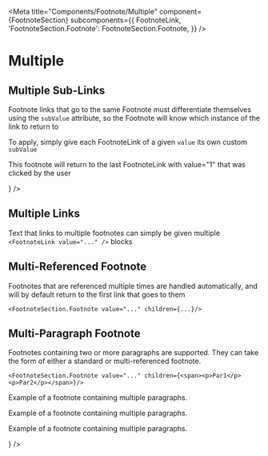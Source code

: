 

<Meta
  title="Components/Footnote/Multiple"
  component={FootnoteSection}
  subcomponents={{
    FootnoteLink,
    'FootnoteSection.Footnote': FootnoteSection.Footnote,
  }}
/>


# Multiple

## Multiple Sub-Links

Footnote links that go to the same Footnote must differentiate themselves using the `subValue` attribute, so the Footnote will know which instance of the link to return to

To apply, simply give each FootnoteLink of a given `value` its own custom `subValue`

<Canvas>
  <span>
    <FootnoteLink value="1" subValue="1" />
    <FootnoteLink value="1" subValue="2" />
    <FootnoteLink value="1" subValue="3" />
    <FootnoteLink value="1" subValue="4" />
    <FootnoteSection>
      <FootnoteSection.Footnote
        value="1"
        children={
          <span>
            <p>
              This footnote will return to the last FootnoteLink with value="1"
              that was clicked by the user
            </p>
          </span>
        }
      />
    </FootnoteSection>
  </span>
</Canvas>

## Multiple Links

Text that links to multiple footnotes can simply be given multiple `<FootnoteLink value="..." />` blocks

## Multi-Referenced Footnote

Footnotes that are referenced multiple times are handled automatically, and will by default return to the first link that goes to them

`<FootnoteSection.Footnote value="..." children={...}/>`

## Multi-Paragraph Footnote

Footnotes containing two or more paragraphs are supported. They can take the form of either a standard or multi-referenced footnote.

`<FootnoteSection.Footnote value="..." children={<span><p>Par1</p><p>Par2</p></span>}/>`

<Canvas>
  <span>
    <FootnoteLink value="4" />
    <FootnoteSection>
      <FootnoteSection.Footnote
        value="4"
        children={
          <span>
            <p>Example of a footnote containing multiple paragraphs.</p>
            <p>Example of a footnote containing multiple paragraphs.</p>
            <p>Example of a footnote containing multiple paragraphs.</p>
          </span>
        }
      />
    </FootnoteSection>
  </span>
</Canvas>
